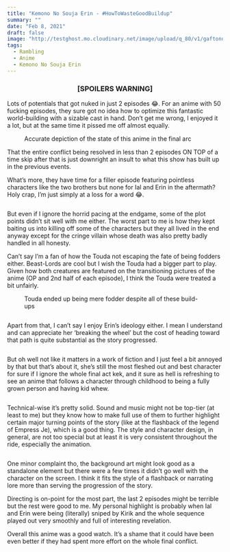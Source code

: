 ```yaml
---
title: "Kemono No Souja Erin - #HowToWasteGoodBuildup"
summary: ""
date: "Feb 8, 2021"
draft: false
image: "http://testghost.mo.cloudinary.net/image/upload/q_80/v1/gaftonosh/2021/10/souja-erin-ramble--8-.webp"
tags:
  - Rambling
  - Anime
  - Kemono No Souja Erin
---
```


<div className="richtext pb-8">
  <center>
    <h3>
      <b>[SPOILERS WARNING]</b>
    </h3>
  </center>
  <p>
    Lots of potentials that got nuked in just 2 episodes 😂. For an anime with
    50 fucking episodes, they sure got no idea how to optimize this fantastic
    world-building with a sizable cast in hand. Don’t get me wrong, I enjoyed it
    a lot, but at the same time it pissed me off almost equally.
  </p>
  <figure className="kg-card kg-width-wide kg-gallery-card kg-card-hascaption">
    <div className="kg-gallery-container">
      <div className="kg-gallery-row">
        <div className="kg-gallery-image">
          <img
            src="http://testghost.mo.cloudinary.net/image/upload/q_80/v1/gaftonosh/2021/10/souja-erin-ramble--2-.webp"
            alt=""
            height={1080}
            loading="lazy"
            width={1920}
            className="hoverZoomLink"
          />
        </div>
        <div className="kg-gallery-image">
          <img
            src="http://testghost.mo.cloudinary.net/image/upload/q_80/v1/gaftonosh/2021/10/souja-erin-ramble--3-.webp"
            alt=""
            height={1080}
            loading="lazy"
            width={1920}
            className="hoverZoomLink"
          />
        </div>
      </div>
    </div>
    <figcaption>
      Accurate depiction of the state of this anime in the final arc
    </figcaption>
  </figure>
  <p>
    That the entire conflict being resolved in less than 2 episodes ON TOP of a
    time skip after that is just downright an insult to what this show has built
    up in the previous events.
  </p>
  <p>
    What’s more, they have time for a filler episode featuring pointless
    characters like the two brothers but none for Ial and Erin in the aftermath?
    Holy crap, I’m just simply at a loss for a word 😂.
  </p>
  <figure className="kg-card kg-width-wide kg-image-card">
    <img
      src="http://testghost.mo.cloudinary.net/image/upload/q_80/v1/gaftonosh/2021/10/souja-erin-ramble--9-.webp"
      alt=""
      height={719}
      loading="lazy"
      width={1057}
      className="kg-image hoverZoomLink"
    />
  </figure>
  <p>
    But even if I ignore the horrid pacing at the endgame, some of the plot
    points didn’t sit well with me either. The worst part to me is how they kept
    baiting us into killing off some of the characters but they all lived in the
    end anyway except for the cringe villain whose death was also pretty badly
    handled in all honesty.
  </p>
  <p>
    Can’t say I’m a fan of how the Touda not escaping the fate of being fodders
    either. Beast-Lords are cool but I wish the Touda had a bigger part to play.
    Given how both creatures are featured on the transitioning pictures of the
    anime (OP and 2nd half of each episode), I think the Touda were treated a
    bit unfairly.
  </p>
  <figure className="kg-card kg-width-wide kg-gallery-card kg-card-hascaption">
    <div className="kg-gallery-container">
      <div className="kg-gallery-row">
        <div className="kg-gallery-image">
          <img
            src="http://testghost.mo.cloudinary.net/image/upload/q_80/v1/gaftonosh/2021/10/souja-erin-ramble--6-.webp"
            alt=""
            height={1080}
            loading="lazy"
            width={1920}
            className="hoverZoomLink"
          />
        </div>
        <div className="kg-gallery-image">
          <img
            src="http://testghost.mo.cloudinary.net/image/upload/q_80/v1/gaftonosh/2021/10/souja-erin-ramble--11-.webp"
            alt=""
            height={638}
            loading="lazy"
            width={1134}
            className="hoverZoomLink"
          />
        </div>
      </div>
    </div>
    <figcaption>
      Touda ended up being mere fodder despite all of these build-ups
    </figcaption>
  </figure>
  <figure className="kg-card kg-width-wide kg-image-card">
    <img
      src="http://testghost.mo.cloudinary.net/image/upload/q_80/v1/gaftonosh/2021/10/souja-erin-ramble--10-.webp"
      alt=""
      height={351}
      loading="lazy"
      width={625}
      className="kg-image hoverZoomLink"
    />
  </figure>
  <p>
    Apart from that, I can’t say I enjoy Erin’s ideology either. I mean I
    understand and can appreciate her ‘breaking the wheel’ but the cost of
    heading toward that path is quite substantial as the story progressed.
  </p>
  <figure className="kg-card kg-width-wide kg-image-card">
    <img
      src="http://testghost.mo.cloudinary.net/image/upload/q_80/v1/gaftonosh/2021/10/souja-erin-ramble--1-.webp"
      alt=""
      height={1013}
      loading="lazy"
      width={1749}
      className="kg-image hoverZoomLink"
    />
  </figure>
  <p>
    But oh well not like it matters in a work of fiction and I just feel a bit
    annoyed by that but that’s about it, she’s still the most fleshed out and
    best character for sure if I ignore the whole final act kek, and it sure as
    hell is refreshing to see an anime that follows a character through
    childhood to being a fully grown person and having kid whew.
  </p>
  <figure className="kg-card kg-width-wide kg-gallery-card">
    <div className="kg-gallery-container">
      <div className="kg-gallery-row">
        <div className="kg-gallery-image">
          <img
            src="http://testghost.mo.cloudinary.net/image/upload/q_80/v1/gaftonosh/2021/10/souja-erin-ramble--4-.webp"
            alt=""
            height={1080}
            loading="lazy"
            width={1920}
            className="hoverZoomLink"
          />
        </div>
        <div className="kg-gallery-image">
          <img
            src="http://testghost.mo.cloudinary.net/image/upload/q_80/v1/gaftonosh/2021/10/2021-02-08-20_53_54-greenshot.webp"
            alt=""
            height={1080}
            loading="lazy"
            width={1920}
            className="hoverZoomLink"
          />
        </div>
      </div>
    </div>
  </figure>
  <p>
    Technical-wise it’s pretty solid. Sound and music might not be top-tier (at
    least to me) but they know how to make full use of them to further highlight
    certain major turning points of the story (like at the flashback of the
    legend of Empress Je), which is a good thing. The style and character
    design, in general, are not too special but at least it is very consistent
    throughout the ride, especially the animation.
  </p>
  <figure className="kg-card kg-width-wide kg-image-card">
    <img
      src="http://testghost.mo.cloudinary.net/image/upload/q_80/v1/gaftonosh/2021/10/souja-erin-ramble--8-.webp"
      alt=""
      height={710}
      loading="lazy"
      width={1267}
      className="kg-image hoverZoomLink"
    />
  </figure>
  <p>
    One minor complaint tho, the background art might look good as a standalone
    element but there were a few times it didn’t go well with the character on
    the screen. I think it fits the style of a flashback or narrating lore more
    than serving the progression of the story.
  </p>
  <p>
    Directing is on-point for the most part, the last 2 episodes might be
    terrible but the rest were good to me. My personal highlight is probably
    when Ial and Erin were being (literally) sniped by Kirik and the whole
    sequence played out very smoothly and full of interesting revelation.
  </p>
  <p>
    Overall this anime was a good watch. It’s a shame that it could have been
    even better if they had spent more effort on the whole final conflict.
  </p>
  <figure className="kg-card kg-width-wide kg-image-card">
    <img
      src="http://testghost.mo.cloudinary.net/image/upload/q_80/v1/gaftonosh/2021/10/souja-erin-ramble--5-.webp"
      alt=""
      height={1080}
      loading="lazy"
      width={1920}
      className="kg-image hoverZoomLink"
    />
  </figure>
</div>
